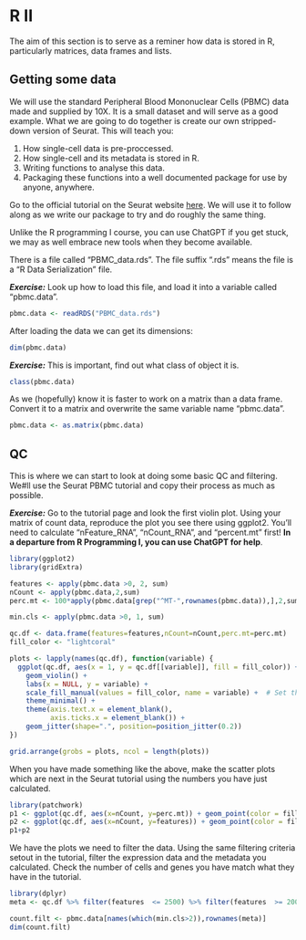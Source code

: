 # R II
The aim of this section is to serve as a reminer how data is stored in R, particularly matrices, data frames and lists.

## Getting some data

We will use the standard Peripheral Blood Mononuclear Cells (PBMC) data made and supplied by 10X. It is a small dataset and will serve as a good example. What we are going to do together is create our own stripped-down version of Seurat. This will teach you:

1. How single-cell data is pre-proccessed.
2. How single-cell and its metadata is stored in R.
3. Writing functions to analyse this data.
4. Packaging these functions into a well documented package for use by anyone, anywhere.

Go to the official tutorial on the Seurat website [here](https://satijalab.org/seurat/articles/pbmc3k_tutorial). We will use it to follow along as we write our package to try and do roughly the same thing.

Unlike the R programming I course, you can use ChatGPT if you get stuck, we may as well embrace new tools when they become available.

There is a file called "PBMC_data.rds". The file suffix ".rds" means the file is a "R Data Serialization" file.

***Exercise:*** Look up how to load this file, and load it into a variable called "pbmc.data".
```r
pbmc.data <- readRDS("PBMC_data.rds")
```

After loading the data we can get its dimensions:
```r
dim(pbmc.data)
```

***Exercise:*** This is important, find out what class of object it is.
```r
class(pbmc.data)
```

As we (hopefully) know it is faster to work on a matrix than a data frame. Convert it to a matrix and overwrite the same variable name "pbmc.data".

```r
pbmc.data <- as.matrix(pbmc.data)
```

## QC
This is where we can start to look at doing some basic QC and filtering. We#ll use the Seurat PBMC tutorial and copy their process as much as possible.

***Exercise:*** Go to the tutorial page and look the first violin plot. Using your matrix of count data, reproduce the plot you see there using ggplot2. You'll need to calculate "nFeature_RNA", "nCount_RNA", and "percent.mt" first! **In a departure from R Programming I, you can use ChatGPT for help**.

```r
library(ggplot2)
library(gridExtra)

features <- apply(pbmc.data >0, 2, sum)
nCount <- apply(pbmc.data,2,sum)
perc.mt <- 100*apply(pbmc.data[grep("^MT-",rownames(pbmc.data)),],2,sum)/apply(pbmc.data,2,sum)

min.cls <- apply(pbmc.data >0, 1, sum)

qc.df <- data.frame(features=features,nCount=nCount,perc.mt=perc.mt)
fill_color <- "lightcoral"

plots <- lapply(names(qc.df), function(variable) {
  ggplot(qc.df, aes(x = 1, y = qc.df[[variable]], fill = fill_color)) +
    geom_violin() +
    labs(x = NULL, y = variable) +
    scale_fill_manual(values = fill_color, name = variable) +  # Set the fill color
    theme_minimal() +
    theme(axis.text.x = element_blank(), 
          axis.ticks.x = element_blank()) +
    geom_jitter(shape=".", position=position_jitter(0.2))
})

grid.arrange(grobs = plots, ncol = length(plots))
```

When you have made something like the above, make the scatter plots which are next in the Seurat tutorial using the numbers you have just calculated.

```r
library(patchwork)
p1 <- ggplot(qc.df, aes(x=nCount, y=perc.mt)) + geom_point(color = fill_color)
p2 <- ggplot(qc.df, aes(x=nCount, y=features)) + geom_point(color = fill_color)
p1+p2
```

We have the plots we need to filter the data. Using the same filtering criteria setout in the tutorial, filter the expression data and the metadata you calculated. Check the number of cells and genes you have match what they have in the tutorial.

```r
library(dplyr)
meta <- qc.df %>% filter(features  <= 2500) %>% filter(features  >= 200) %>% filter(perc.mt <= 5)

count.filt <- pbmc.data[names(which(min.cls>2)),rownames(meta)]
dim(count.filt)
```




